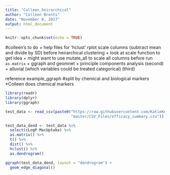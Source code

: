 ```yaml
---
title: "Colleen_heirarchical"
author: "Colleen Brents"
date: "November 8, 2017"
output: html_document
---
```


```r
knitr::opts_chunk$set(echo = TRUE)
```
#colleen's to do
+ help files for 'hclust'
rplot 
scale columns (subtract mean and divide by SD) before heirarchical clustering
+ look at scale function to get idea 
+ might want to use mutate_all to scale all columns before run `as.matrix` 
+ ggraph and geomnet 
+ principle components analysis (second)
+ alluvial (which variables could be treated categorical) (third)

reference example_ggraph 
#split by chemical and biological markers 
*Colleen does chemical markers 

```r
library(readr)
library(dplyr)
library(ggraph)

test_data <- read_csv(paste0("https://raw.githubusercontent.com/KatieKey/input_output_shiny_group/",
                             "master/CSV_Files/efficacy_summary.csv"))

test_data_dend <- test_data %>% 
  select(cLogP:MacUptake) %>% 
  as.matrix() %>% 
  t() %>% 
  dist() %>% 
  hclust() %>% 
  as.dendrogram()

ggraph(test_data_dend, layout = "dendrogram") + 
  geom_edge_diagonal()
```

